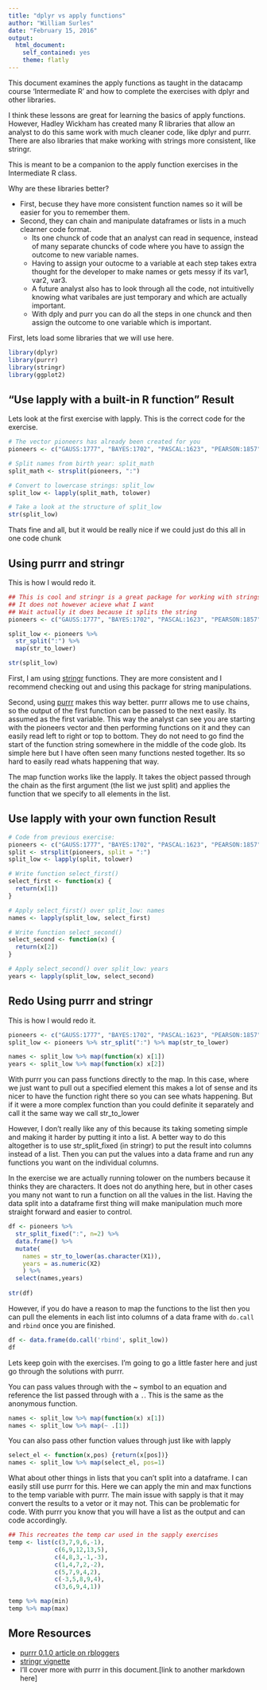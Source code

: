 ```yaml
---
title: "dplyr vs apply functions"
author: "William Surles"
date: "February 15, 2016"
output: 
  html_document:
    self_contained: yes
    theme: flatly
---
```


This document examines the apply functions as taught in the datacamp course 
'Intermediate R' and how to complete the exercises with dplyr and other libraries.

I think these lessons are great for learning the basics of apply functions.
However, Hadley Wickham has created many R libraries that allow an analyst to 
do this same work with much cleaner code, like dplyr and purrr.
There are also libraries that make working with strings more consistent, like stringr.

This is meant to be a companion to the apply function exercises in the Intermediate R
class. 

Why are these libraries better?

  - First, becuse they have more consistent function names so it will be easier for 
you to remember them. 
  - Second, they can chain and manipulate dataframes or lists in a much clearner code format.
    - Its one chunck of code that an analyst can read in sequence, instead of many separate chuncks
of code where you have to assign the outcome to new variable names. 
    - Having to assign your outocme to a variable at each step takes extra thought for the developer to make names or gets messy if its var1, var2, var3. 
    - A future analyst also has to look through all the code, not intuitivelly knowing what 
varibales are just temporary and which are actually important. 
    - With dply and purr you can do all the steps in one chunck and then assign the outcome to one variable which is important.

First, lets load some libraries that we will use here.

```r
library(dplyr)
library(purrr)
library(stringr)
library(ggplot2)
```

## "Use lapply with a built-in R function" Result
Lets look at the first exercise with lapply. 
This is the correct code for the exercise.

```r
# The vector pioneers has already been created for you
pioneers <- c("GAUSS:1777", "BAYES:1702", "PASCAL:1623", "PEARSON:1857")

# Split names from birth year: split_math
split_math <- strsplit(pioneers, ":")

# Convert to lowercase strings: split_low
split_low <- lapply(split_math, tolower)

# Take a look at the structure of split_low
str(split_low)

```

Thats fine and all, but it would be really nice if we could just do this all in 
one code chunk

## Using purrr and stringr
This is how I would redo it. 

```r

## This is cool and stringr is a great package for working with strings
## It does not however acieve what I want
## Wait actually it does because it splits the string
pioneers <- c("GAUSS:1777", "BAYES:1702", "PASCAL:1623", "PEARSON:1857")

split_low <- pioneers %>% 
  str_split(":") %>% 
  map(str_to_lower)

str(split_low)

```

First, I am using [stringr](https://cran.r-project.org/web/packages/stringr/stringr.pdf) 
functions. They are more consistent and I recommend 
checking out and using this package for string manipulations. 

Second, using [purrr](https://github.com/hadley/purrr) makes this way better. 
purrr allows me to use chains, so the output of the first function can be passed 
to the next easily. Its assumed as the first variable. 
This way the analyst can see you are starting with the pioneers vector and then 
performing functions on it and they can easily read left to right or top to bottom.
They do not need to go find the start of the function string somewhere in the middle
of the code glob. Its simple here but I have often seen many functions nested together.
Its so hard to easily read whats happening that way. 

The map function works like the lapply. 
It takes the object passed through the chain as the first argument (the list we 
just split) and applies the function that we specify to all elements in the list. 

## Use lapply with your own function Result

```r
# Code from previous exercise:
pioneers <- c("GAUSS:1777", "BAYES:1702", "PASCAL:1623", "PEARSON:1857")
split <- strsplit(pioneers, split = ":")
split_low <- lapply(split, tolower)

# Write function select_first()
select_first <- function(x) {
  return(x[1])
}

# Apply select_first() over split_low: names
names <- lapply(split_low, select_first)

# Write function select_second()
select_second <- function(x) {
  return(x[2])
}

# Apply select_second() over split_low: years
years <- lapply(split_low, select_second)
```

## Redo Using purrr and stringr
This is how I would redo it. 

```r

pioneers <- c("GAUSS:1777", "BAYES:1702", "PASCAL:1623", "PEARSON:1857")
split_low <- pioneers %>% str_split(":") %>% map(str_to_lower)

names <- split_low %>% map(function(x) x[1])
years <- split_low %>% map(function(x) x[2])
```

With purrr you can pass functions directly to the map. In this case, where we
just want to pull out a specified element this makes a lot of sense and its nicer
to have the function right there so you can see whats happening. 
But if it were a more complex function than you could definite it separately and 
call it the same way we call str_to_lower

However, I don't really like any of this because its taking someting simple
and making it harder by putting it into a list. 
A better way to do this altogether is to use str_split_fixed (in stringr) 
to put the result into columns instead of a list. 
Then you can put the values into a data frame and run any functions you want 
on the individual columns. 

In the exercise we are actually running tolower on the numbers because it thinks
they are characters. It does not do anything here, but in other cases 
you many not want to run a function on all the values in the list. Having
the data split into a dataframe first thing will make manipulation much more
straight forward and easier to control.


```r
df <- pioneers %>% 
  str_split_fixed(":", n=2) %>%
  data.frame() %>%
  mutate(
    names = str_to_lower(as.character(X1)), 
    years = as.numeric(X2)
    ) %>%
  select(names,years)
  
str(df)
```

However, if you do have a reason to map the functions to the list then
you can pull the elements in each list into columns of a data frame with
`do.call` and `rbind` once you are finished.

```r
df <- data.frame(do.call('rbind', split_low))
df
```

Lets keep goin with the exercises. I'm going to go a little faster here and just
go through the solutions with purrr.

You can pass values through with the ~ symbol to an equation and reference the 
list passed through with a `.`. This is the same as the anonymous function.

```r
names <- split_low %>% map(function(x) x[1])
names <- split_low %>% map(~ .[1])
```

You can also pass other function values through just like with lapply
```r
select_el <- function(x,pos) {return(x[pos])}
names <- split_low %>% map(select_el, pos=1)
```

What about other things in lists that you can't split into a dataframe.
I can easily still use purrr for this. Here we can apply the min and max functions
to the temp variable with purrr. The main issue with sapply is that it may convert
the results to a vetor or it may not. This can be problematic for code. With purrr
you know that you will have a list as the output and can code accordingly.

```r
## This recreates the temp car used in the sapply exercises
temp <- list(c(3,7,9,6,-1),
             c(6,9,12,13,5),
             c(4,8,3,-1,-3),
             c(1,4,7,2,-2),
             c(5,7,9,4,2),
             c(-3,5,8,9,4),
             c(3,6,9,4,1))

temp %>% map(min)
temp %>% map(max)

```



## More Resources
  - [purrr 0.1.0 article on rbloggers](http://www.r-bloggers.com/purrr-0-1-0/)
  - [stringr vignette](https://cran.r-project.org/web/packages/stringr/vignettes/stringr.html)
  - I'll cover more with purrr in this document.[link to another markdown here]

